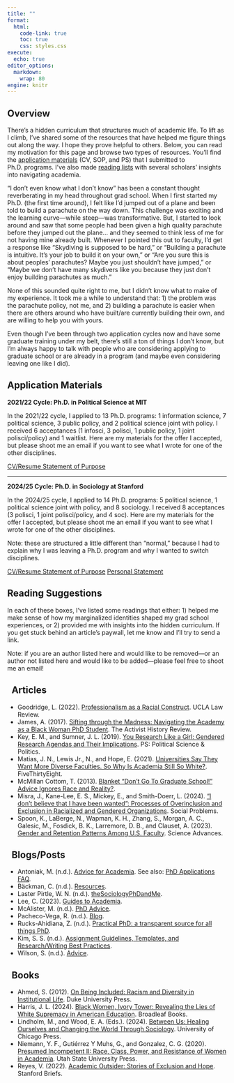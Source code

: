 ```yaml
---
title: ""
format:
  html:
    code-link: true
    toc: true
    css: styles.css
execute:
  echo: true
editor_options: 
  markdown: 
    wrap: 80
engine: knitr
---
```


## Overview

::: {.callout-tip appearance="minimal"}
There's a hidden curriculum that structures much of academic life. To lift as I climb, I've shared some of the resources that have helped me figure things out along the way. I hope they prove helpful to others. Below, you can read my motivation for this page and browse two types of resources. You'll find the [application materials](resources.html#application-materials) (CV, SOP, and PS) that I submitted to Ph.D. programs. I've also made [reading lists](resources.html#reading-suggestions) with several scholars' insights into navigating academia.
:::

"I don't even know what I don't know" has been a constant thought reverberating in my head throughout grad school. When I first started my Ph.D. (the first time around), I felt like I'd jumped out of a plane and been told to build a parachute on the way down. This challenge was exciting and the learning curve---while steep---was transformative. But, I started to look around and saw that some people had been given a high quality parachute before they jumped out the plane... and they seemed to think less of me for not having mine already built. Whenever I pointed this out to faculty, I'd get a response like "Skydiving is supposed to be hard," or "Building a parachute is intuitive. It's your job to build it on your own," or  "Are you sure this is about peoples' parachutes? Maybe you just shouldn't have jumped," or "Maybe we don't have many skydivers like you because they just don't enjoy building parachutes as much." 

None of this sounded quite right to me, but I didn't know what to make of my experience. It took me a while to understand that: 1) the problem was the parachute policy, not me, and 2) building a parachute is easier when there are others around who have built/are currently building their own, and are willing to help you with yours.

Even though I've been through two application cycles now and have some graduate training under my belt, there's still a ton of things I don't know, but I'm always happy to talk with people who are considering applying to graduate school or are already in a program (and maybe even considering leaving one like I did). 

## Application Materials

__2021/22 Cycle: Ph.D. in Political Science at MIT__

In the 2021/22 cycle, I applied to 13 Ph.D. programs: 1 information science, 7 political science, 3 public policy, and 2 political science joint with policy. I received 6 acceptances (1 infosci, 3 polisci, 1 public policy, 1 joint polisci/policy) and 1 waitlist. Here are my materials for the offer I accepted, but please shoot me an email if you want to see what I wrote for one of the other disciplines.

<a href="papers/CV_MIT.pdf" target="_blank" rel="noopener noreferrer" class="bi-file-earmark-pdf-fill btn btn-danger" role="button"> CV/Resume </a>
<a href="papers/SOP-MIT.pdf" target="_blank" rel="noopener noreferrer" class="bi-file-earmark-pdf-fill btn btn-primary" role="button"> Statement of Purpose</a>

<hr>

__2024/25 Cycle: Ph.D. in Sociology at Stanford__

In the 2024/25 cycle, I applied to 14 Ph.D. programs: 5 political science, 1 political science joint with policy, and 8 sociology. I received 8 acceptances (3 polisci, 1 joint polisci/policy, and 4 soc). Here are my materials for the offer I accepted, but please shoot me an email if you want to see what I wrote for one of the other disciplines. 

Note: these are structured a little different than "normal," because I had to explain why I was leaving a Ph.D. program and why I wanted to switch disciplines.

<a href="papers/CV_Stanford.pdf" target="_blank" rel="noopener noreferrer" class="bi-file-earmark-pdf-fill btn btn-danger" role="button"> CV/Resume </a>
<a href="papers/SOP-Stanford.pdf" target="_blank" rel="noopener noreferrer" class="bi-file-earmark-pdf-fill btn btn-primary" role="button"> Statement of Purpose</a>
<a href="papers/PS_Stanford.pdf" target="_blank" rel="noopener noreferrer" class="bi-file-earmark-pdf-fill btn btn-success" role="button"> Personal Statement </a>

## Reading Suggestions

In each of these boxes, I've listed some readings that either: 1) helped me make sense of how my marginalized identities shaped my grad school experiences, or 2) provided me with insights into the hidden curriculum. If you get stuck behind an article's paywall, let me know and I'll try to send a link.

Note: if you are an author listed here and would like to be removed---or an author not listed here and would like to be added---please feel free to shoot me an email!

::: {.callout-note collapse="true" icon=false}

## <i class="bi bi-bookmarks"></i> &nbsp; Articles
- Goodridge, L. (2022). [Professionalism as a Racial Construct](https://www.uclalawreview.org/professionalism-as-a-racial-construct/). UCLA Law Review.
- James, A. (2017). [Sifting through the Madness: Navigating the Academy as a Black Woman PhD Student](https://activisthistory.com/2017/08/18/sifting-through-the-madness-navigating-the-academy-as-a-black-woman-phd-student/). The Activist History Review.
- Key, E. M., and Sumner, J. L. (2019). [You Research Like a Girl: Gendered Research Agendas and Their Implications](https://doi.org/10.1017/S1049096519000945). PS: Political Science & Politics.
- Matias, J. N., Lewis Jr., N., and Hope, E. (2021). [Universities Say They Want More Diverse Faculties. So Why Is Academia Still So White?](https://fivethirtyeight.com/features/universities-say-they-want-more-diverse-faculties-so-why-is-academia-still-so-white/). FiveThirtyEight.
- McMillan Cottom, T. (2013). [Blanket “Don’t Go To Graduate School!” Advice Ignores Race and Reality?](https://tressiemc.com/uncategorized/blanket-dont-go-to-graduate-school-advice-ignores-race-and-reality/).
- Misra, J., Kane-Lee, E. S., Mickey, E., and Smith-Doerr, L. (2024). [“I don’t believe that I have been wanted”: Processes of Overinclusion and Exclusion in Racialized and Gendered Organizations](https://doi.org/10.1093/socpro/spae043). Social Problems.
- Spoon, K., LaBerge, N., Wapman, K. H., Zhang, S., Morgan, A. C., Galesic, M., Fosdick, B. K., Larremore, D. B., and Clauset, A. (2023). [Gender and Retention Patterns Among U.S. Faculty](https://www.science.org/doi/10.1126/sciadv.adi2205). Science Advances.
:::


::: {.callout-note collapse="true" icon=false}

## <i class="bi bi-bookmarks"></i> &nbsp; Blogs/Posts
- Antoniak, M. (n.d.). [Advice for Academia](https://www.are.na/maria-antoniak/advice-for-academia). See also: [PhD Applications FAQ](https://maria-antoniak.github.io/2020/11/27/phd-applications.html).
- Bäckman, C. (n.d.). [Resources](https://sites.google.com/view/claesbackman/tips-for-phd-students).
- Laster Pirtle, W. N. (n.d.). [theSociologyPhDandMe](https://thesociologyphdandme.wordpress.com/).
- Lee, C. (2023). [Guides to Academia](https://crystaljjlee.com/blog/guides-to-academia/).
- McAlister, M. (n.d.). [PhD Advice](https://melanimcalister.com/thinking-twice-about-grad-school/).
- Pacheco-Vega, R. (n.d.). [Blog](https://www.raulpacheco.org/blog/).
- Rucks-Ahidiana, Z. (n.d.). [Practical PhD: a transparent source for all things PhD](https://practicalphd.net/).
- Kim, S. S. (n.d.). [Assignment Guidelines, Templates, and Research/Writing Best Practices](https://sysilviakim.com/student/).
- Wilson, S. (n.d.). [Advice](https://shomir.net/advice.html).
:::

::: {.callout-note collapse="true" icon=false}

## <i class="bi bi-bookmarks"></i> &nbsp; Books
- Ahmed, S. (2012). [On Being Included: Racism and Diversity in Institutional Life](https://www.dukeupress.edu/on-being-included). Duke University Press.
- Harris, J. L. (2024). [Black Women, Ivory Tower: Revealing the Lies of White Supremacy in American Education](https://www.drjasmineharris.com/book). Broadleaf Books.
- Lindholm, M., and Wood, E. A. (Eds.). (2024). [Between Us: Healing Ourselves and Changing the World Through Sociology](https://press.uchicago.edu/ucp/books/book/chicago/B/bo215858659.html). University of Chicago Press.
- Niemann, Y. F., Gutiérrez Y Muhs, G., and Gonzalez, C. G. (2020). [Presumed Incompetent II: Race, Class, Power, and Resistance of Women in Academia](https://upcolorado.com/utah-state-university-press/item/3794-presumed-incompetent-ii). Utah State University Press.
- Reyes, V. (2022). [Academic Outsider: Stories of Exclusion and Hope](https://www.sup.org/books/sociology/academic-outsider). Stanford Briefs.
:::